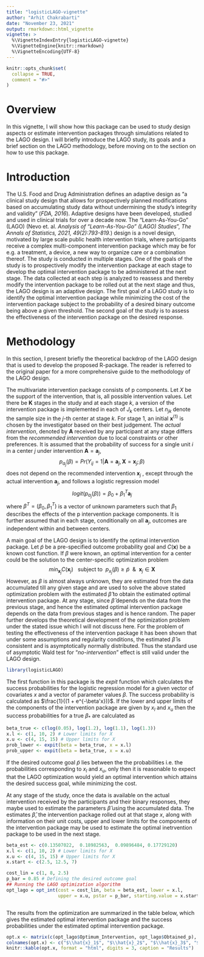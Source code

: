 ```yaml
---
title: "logisticLAGO-vignette"
author: "Arhit Chakrabarti"
date: "November 23, 2021"
output: rmarkdown::html_vignette
vignette: >
  %\VignetteIndexEntry{logisticLAGO-vignette}
  %\VignetteEngine{knitr::rmarkdown}
  %\VignetteEncoding{UTF-8}
---
```


```r
knitr::opts_chunk$set(
  collapse = TRUE,
  comment = "#>"
)
```

# Overview
In this vignette, I will show how this package can be used to study design aspects or estimate intervention packages through simulations related to the LAGO design. I will briefly introduce the LAGO study, its goals and a brief section on the LAGO methodology, before moving on to the section on how to use this package. 

# Introduction
The U.S. Food and Drug Administration defines an adaptive design as "\dots a clinical study design that allows for prospectively planned modifications based on accumulating study data without undermining the study’s integrity and validity" (*FDA, 2016*). Adaptive designs have been developed, studied and used in clinical trials for over a decade now. The "Learn-As-You-Go" (LAGO) (Nevo et. al. *Analysis of "Learn-As-You-Go" (LAGO) Studies*",  *The Annals of Statistics, 2021, 49(2):793-819.*) design is a novel design, motivated by large scale public health intervention trials, where participants receive a complex multi-component intervention package which may be for e.g. a treatment, a device, a new way to organize care or a combination thereof. The study is conducted in multiple stages. One of the goals of the study is to prospectively modify the intervention package at each stage to develop the optimal intervention package to be administered at the next stage. The data collected at each step is analyzed to reassess and thereby modify the intervention package to be rolled out at the next stage and thus, the LAGO design is an adaptive design. The first goal of a LAGO study is to identify the optimal intervention package while minimizing the cost of the intervention package subject to the probability of a desired binary outcome being above a given threshold. The second goal of the study is to assess the effectiveness of the intervention package on the desired response.

# Methodology
In this section, I present briefly the theoretical backdrop of the LAGO design that is used to develop the proposed R-package. The reader is referred to the original paper for a more comprehensive guide to the methodology of the LAGO design.

The multivariate intervention package consists of p components. Let $X$ be the support of the intervention, that is, all possible intervention values. Let there be $\mathbf{K}$ stages in the study and at each stage $k$, a version of the intervention package is implemented in each of $J_k$ centers. Let $n_{jk}$ denote the sample size in the $j$-th center at stage $k$. 
For stage 1, an initial $\mathbf{x}^{(1)}$ is chosen by the investigator based on their best judgement. The *actual intervention*, denoted by $\mathbf{A}$ received by any participant at any stage differs from the *recommended intervention* due to local constraints or other preferences. 
It is assumed that the probability of success for a single unit *i* in a center *j* under intervention $\mathbf{A}=\mathbf{a}_j$,
$$p_{a_j}(\beta) = Pr(Y_{ij} = 1| \mathbf{A} = \mathbf{a}_j,  \mathbf{X} = \mathbf{x}_j; \beta)$$
does not depend on the recommended intervention $\mathbf{x}_j$ , except through the actual intervention $\mathbf{a}_j$, and follows a logistic regression model
$$logit(p_{a_j}(\beta)) = \beta_0 + \beta_1 ^T \mathbf{a}_j$$
where $\beta^T = (\beta_0, \beta_1 ^T)$ is a vector of unknown parameters such that $\beta_1$ describes the effects of the p intervention package components. It is further assumed that in each stage, conditionally on all $\mathbf{a}_j$, outcomes are independent within and between centers.

A main goal of the LAGO design is to identify the optimal intervention package. Let $\tilde{p}$ be a pre-specified outcome probability goal and $C(\mathbf{x})$ be a known cost function. If $\beta$ were known, an optimal intervention for a center could be the solution to the center-specific optimization problem
$$min_{\mathbf{x}_j} C(\mathbf{x}_j) \  \  \ \text{subject to}\ \   p_{x_j}(\beta) \geq \tilde{p} \ \ \& \ \  \mathbf{x}_j \in \mathbf{X}$$ 
However, as $\beta$ is almost always unknown, they are estimated from the data accumulated till any given stage and are used to solve the above stated optimization problem with the estimated $\hat{\beta}$ to obtain the estimated optimal intervention package. At any stage, since $\hat{\beta}$ depends on the data from the previous stage, and hence the estimated optimal intervention package depends on the data from previous stages and is hence random. The paper further develops the theoretical development of the optimization problem under the stated issue which I will not discuss here. For the problem of testing the effectiveness of the intervention package it has been shown that under some assumptions and regularity conditions, the estimated $\hat{\beta}$ is consistent and is asymptotically normally distributed. Thus the standard use of asymptotic Wald test for "*no-intervention*" effect is still valid under the LAGO design.

```r
library(logisticLAGO)
```
The first function in this package is the *expit* function which calculates the success probabilities for the logistic regression model for a given vector of covariates $x$ and a vector of parameter values $\beta$. The success probability is calculated as $\frac{1}{(1 + e^{-\beta'x})}$. If the lower and upper limits of the components of the intervention package are given by $x_l$ and $x_u$ then the success probabilities for a true $\beta_{*}$ are calculated as
```r
beta_true <- c(log(0.05), log(1.2), log(1.1), log(1.3))
x.l <- c(1, 10, 2) # Lower limits for X
x.u <- c(4, 15, 15) # Upper limits for X
prob_lower <- expit(beta = beta_true, x = x.l)
prob_upper <- expit(beta = beta_true, x = x.u)
```
If the desired outcome goal $\tilde{p}$ lies between the the probabilities i.e. the probabilities corresponding to  $x_l$ and $x_u$, only then it is reasonable to expect that the LAGO optimization would yield an optimal intervention which attains the desired success goal, while minimizing the cost.

At any stage of the study, once the data is available on the actual intervention received by the participants and their binary responses, they maybe used to estimate the parameters $\hat{\beta}$ using the accumulated data. The estimates $\hat{\beta}$, the intervention package rolled out at that stage $x$, along with information on their unit costs, upper and lower limits for the components of the intervention package may be used to estimate the optimal inetrvention package to be used in the next stage. 
```r
beta_est <- c(0.13507022,  0.18982563,  0.09896484, 0.17729120)
x.l <- c(1, 10, 2) # Lower limits for X
x.u <- c(4, 15, 15) # Upper limits for X
x.start <- c(2.5, 12.5, 7)

cost_lin = c(1, 8, 2.5)
p_bar = 0.85 # Defining the desired outcome goal
## Running the LAGO optimization algorithm
opt_lago = opt_int(cost = cost_lin, beta = beta_est, lower = x.l,
                   upper = x.u, pstar = p_bar, starting.value = x.start)



```
The results from the optimization are summarized in the table below, which gives the estimated optimal intervention package and the success probabilities under the estimated optimal intervention package.
```r
opt.x <- matrix(c(opt_lago$Optimum_Intervention, opt_lago$Obtained_p), nrow = 1)
colnames(opt.x) <- c("$\\hat{x}_1$", "$\\hat{x}_2$", "$\\hat{x}_3$", "$\\hat{p}$")
knitr::kable(opt.x, format = "html", digits = 3, caption = "Results")  
```
